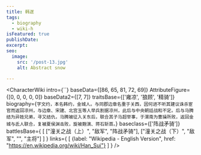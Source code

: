 ```yaml
---
title: 韩遂
tags:
  - biography
  - wiki-h
isFeatured: true
publishDate:
excerpt:
seo:
  image:
    src: '/post-13.jpg'
    alt: Abstract snow

---
```



<CharacterWiki
  intro={``}
  baseData={[86, 65, 81, 72, 69]}
  AttributeFigure={[0, 0, 0, 0, 0]}
  baseData2={[7, 7]}
  traitsBase={['雍凉', '狼顾', '精骑']}
  biography={`字文约，本名韩约，金城人。与同郡边章名重于关西，因何进不听其建议诛杀宦官而返回凉州，与边章、宋建、北宫玉等人举兵割据凉州，此后与中央朝廷战和不定。后与马腾结为异姓兄弟，寻又结仇，马腾被征入关东后，联合其子马超举事，于渭南为曹操所败，返回金城与氐人联合，复被夏侯渊击败，旋被麹演、蒋石斩首。`}
  baseclass={['阵战矛骑']}
  battlesBase={
    [
      ["潼关之战（上）", "敌军", "阵战矛骑"],
      ["潼关之战（下）", "敌军", "", "主将"]
    ]
  }
  links={
    [
      {label: "Wikipedia - English Version", href: "https://en.wikipedia.org/wiki/Han_Sui"}
    ]
  }
/>
